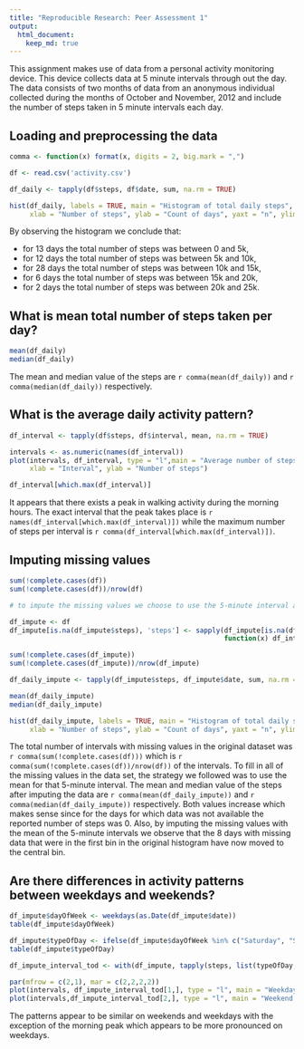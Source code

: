 ```yaml
---
title: "Reproducible Research: Peer Assessment 1"
output: 
  html_document:
    keep_md: true
---
```


This assignment makes use of data from a personal activity monitoring device. This device collects data at 5 minute intervals through out the day. The data consists of two months of data from an anonymous individual collected during the months of October and November, 2012 and include the number of steps taken in 5 minute intervals each day.

## Loading and preprocessing the data
```r

comma <- function(x) format(x, digits = 2, big.mark = ",")

df <- read.csv('activity.csv')

df_daily <- tapply(df$steps, df$date, sum, na.rm = TRUE)

hist(df_daily, labels = TRUE, main = "Histogram of total daily steps",
     xlab = "Number of steps", ylab = "Count of days", yaxt = "n", ylim = c(0,30))

```

By observing the histogram we conclude that: 

- for 13 days the total number of steps was between 0 and 5k, 
- for 12 days the total number of steps was between 5k and 10k, 
- for 28 days the total number of steps was between 10k and 15k, 
- for 6 days the total number of steps was between 15k and 20k, 
- for 2 days the total number of steps was between 20k and 25k. 

## What is mean total number of steps taken per day?
```r

mean(df_daily)
median(df_daily)

```

The mean and median value of the steps are `r comma(mean(df_daily))` and `r comma(median(df_daily))` respectively.

## What is the average daily activity pattern?
```r

df_interval <- tapply(df$steps, df$interval, mean, na.rm = TRUE)

intervals <- as.numeric(names(df_interval))
plot(intervals, df_interval, type = "l",main = "Average number of steps across all days",
     xlab = "Interval", ylab = "Number of steps")

df_interval[which.max(df_interval)]

```

It appears that there exists a peak in walking activity during the morning hours.
The exact interval that the peak takes place is `r names(df_interval[which.max(df_interval)])`
while the maximum number of steps per interval is `r comma(df_interval[which.max(df_interval)])`.

## Imputing missing values
```r

sum(!complete.cases(df))
sum(!complete.cases(df))/nrow(df)

# to impute the missing values we choose to use the 5-minute interval average

df_impute <- df
df_impute[is.na(df_impute$steps), 'steps'] <- sapply(df_impute[is.na(df_impute$steps), 'interval'],
                                                     function(x) df_interval[names(df_interval) == x])

sum(!complete.cases(df_impute))
sum(!complete.cases(df_impute))/nrow(df_impute)

df_daily_impute <- tapply(df_impute$steps, df_impute$date, sum, na.rm = TRUE)

mean(df_daily_impute)
median(df_daily_impute)

hist(df_daily_impute, labels = TRUE, main = "Histogram of total daily steps",
     xlab = "Number of steps", ylab = "Count of days", yaxt = "n", ylim = c(0,38))

```

The total number of intervals with missing values in the original dataset was `r comma(sum(!complete.cases(df)))` which is `r comma(sum(!complete.cases(df))/nrow(df))` of the intervals. To fill in all of the missing values in the data set, the strategy we
followed was to use the mean for that 5-minute interval. The mean and median value
of the steps after imputing the data are `r comma(mean(df_daily_impute))` and `r comma(median(df_daily_impute))` respectively. Both values increase which makes sense since
for the days for which data was not available the reported number of steps was 0. Also,
by imputing the missing values with the mean of the 5-minute intervals we observe that the 8
days with missing data that were in the first bin in the original histogram have now moved to the central bin.

## Are there differences in activity patterns between weekdays and weekends?
```r

df_impute$dayOfWeek <- weekdays(as.Date(df_impute$date))
table(df_impute$dayOfWeek)

df_impute$typeOfDay <- ifelse(df_impute$dayOfWeek %in% c("Saturday", "Sunday"), "weekend", "weekday")
table(df_impute$typeOfDay)

df_impute_interval_tod <- with(df_impute, tapply(steps, list(typeOfDay, interval), mean))

par(mfrow = c(2,1), mar = c(2,2,2,2))
plot(intervals, df_impute_interval_tod[1,], type = "l", main = "Weekday average steps per interval", xlab = "", ylab = "", ylim = c(0, 250), cex.main = 0.7, cex.lab = 0.7, cex.axis = 0.7)
plot(intervals,df_impute_interval_tod[2,], type = "l", main = "Weekend average steps per interval", xlab = "", ylab = "", ylim = c(0, 250), cex.main = 0.7, cex.lab = 0.7, cex.axis = 0.7)

```

The patterns appear to be similar on weekends and weekdays with the exception of 
the morning peak which appears to be more pronounced on weekdays.